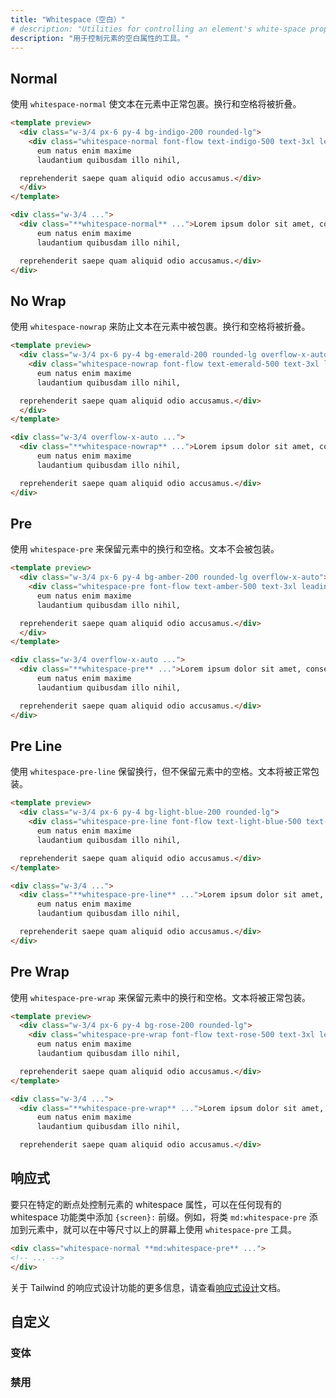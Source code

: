 ```yaml
---
title: "Whitespace（空白）"
# description: "Utilities for controlling an element's white-space property."
description: "用于控制元素的空白属性的工具。"
---
```




## Normal

<!-- Use `whitespace-normal` to cause text to wrap normally within an element. Newlines and spaces will be collapsed. -->
使用 `whitespace-normal` 使文本在元素中正常包裹。换行和空格将被折叠。

```html indigo
<template preview>
  <div class="w-3/4 px-6 py-4 bg-indigo-200 rounded-lg">
    <div class="whitespace-normal font-flow text-indigo-500 text-3xl leading-5">Lorem ipsum dolor sit amet, consectetur adipisicing elit. Omnis quidem itaque beatae, rem tenetur quia iure,
      eum natus enim maxime
      laudantium quibusdam illo nihil,

  reprehenderit saepe quam aliquid odio accusamus.</div>
  </div>
</template>

<div class="w-3/4 ...">
  <div class="**whitespace-normal** ...">Lorem ipsum dolor sit amet, consectetur adipisicing elit. Omnis quidem itaque beatae, rem tenetur quia iure,
      eum natus enim maxime
      laudantium quibusdam illo nihil,

  reprehenderit saepe quam aliquid odio accusamus.</div>
</div>
```

## No Wrap

<!-- Use `whitespace-nowrap` to prevent text from wrapping within an element. Newlines and spaces will be collapsed. -->
使用 `whitespace-nowrap` 来防止文本在元素中被包裹。换行和空格将被折叠。

```html emerald
<template preview>
  <div class="w-3/4 px-6 py-4 bg-emerald-200 rounded-lg overflow-x-auto">
    <div class="whitespace-nowrap font-flow text-emerald-500 text-3xl leading-5">Lorem ipsum dolor sit amet, consectetur adipisicing elit. Omnis quidem itaque beatae, rem tenetur quia iure,
      eum natus enim maxime
      laudantium quibusdam illo nihil,

  reprehenderit saepe quam aliquid odio accusamus.</div>
  </div>
</template>

<div class="w-3/4 overflow-x-auto ...">
  <div class="**whitespace-nowrap** ...">Lorem ipsum dolor sit amet, consectetur adipisicing elit. Omnis quidem itaque beatae, rem tenetur quia iure,
      eum natus enim maxime
      laudantium quibusdam illo nihil,

  reprehenderit saepe quam aliquid odio accusamus.</div>
</div>
```

## Pre

<!-- Use `whitespace-pre` to preserve newlines and spaces within an element. Text will not be wrapped. -->
使用 `whitespace-pre` 来保留元素中的换行和空格。文本不会被包装。

```html amber
<template preview>
  <div class="w-3/4 px-6 py-4 bg-amber-200 rounded-lg overflow-x-auto">
    <div class="whitespace-pre font-flow text-amber-500 text-3xl leading-5">Lorem ipsum dolor sit amet, consectetur adipisicing elit. Omnis quidem itaque beatae, rem tenetur quia iure,
      eum natus enim maxime
      laudantium quibusdam illo nihil,

  reprehenderit saepe quam aliquid odio accusamus.</div>
  </div>
</template>

<div class="w-3/4 overflow-x-auto ...">
  <div class="**whitespace-pre** ...">Lorem ipsum dolor sit amet, consectetur adipisicing elit. Omnis quidem itaque beatae, rem tenetur quia iure,
      eum natus enim maxime
      laudantium quibusdam illo nihil,

  reprehenderit saepe quam aliquid odio accusamus.</div>
</div>
```

## Pre Line

<!-- Use `whitespace-pre-line` to preserve newlines but not spaces within an element. Text will be wrapped normally. -->
使用 `whitespace-pre-line` 保留换行，但不保留元素中的空格。文本将被正常包装。

```html lightBlue
<template preview>
  <div class="w-3/4 px-6 py-4 bg-light-blue-200 rounded-lg">
    <div class="whitespace-pre-line font-flow text-light-blue-500 text-3xl leading-5">Lorem ipsum dolor sit amet, consectetur adipisicing elit. Omnis quidem itaque beatae, rem tenetur quia iure,
      eum natus enim maxime
      laudantium quibusdam illo nihil,

  reprehenderit saepe quam aliquid odio accusamus.</div>
</template>

<div class="w-3/4 ...">
  <div class="**whitespace-pre-line** ...">Lorem ipsum dolor sit amet, consectetur adipisicing elit. Omnis quidem itaque beatae, rem tenetur quia iure,
      eum natus enim maxime
      laudantium quibusdam illo nihil,

  reprehenderit saepe quam aliquid odio accusamus.</div>
</div>
```

## Pre Wrap

<!-- Use `whitespace-pre-wrap` to preserve newlines and spaces within an element. Text will be wrapped normally. -->
使用 `whitespace-pre-wrap` 来保留元素中的换行和空格。文本将被正常包装。

```html rose
<template preview>
  <div class="w-3/4 px-6 py-4 bg-rose-200 rounded-lg">
    <div class="whitespace-pre-wrap font-flow text-rose-500 text-3xl leading-5">Lorem ipsum dolor sit amet, consectetur adipisicing elit. Omnis quidem itaque beatae, rem tenetur quia iure,
      eum natus enim maxime
      laudantium quibusdam illo nihil,

  reprehenderit saepe quam aliquid odio accusamus.</div>
</template>

<div class="w-3/4 ...">
  <div class="**whitespace-pre-wrap** ...">Lorem ipsum dolor sit amet, consectetur adipisicing elit. Omnis quidem itaque beatae, rem tenetur quia iure,
      eum natus enim maxime
      laudantium quibusdam illo nihil,

  reprehenderit saepe quam aliquid odio accusamus.</div>
```

<!-- ## Responsive -->
## 响应式 

<!-- To control the whitespace property of an element only at a specific breakpoint, add a `{screen}:` prefix to any existing whitespace utility. For example, adding the class `md:whitespace-pre` to an element would apply the `whitespace-pre` utility at medium screen sizes and above. -->
要只在特定的断点处控制元素的 whitespace 属性，可以在任何现有的 whitespace 功能类中添加 `{screen}:` 前缀。例如，将类 `md:whitespace-pre` 添加到元素中，就可以在中等尺寸以上的屏幕上使用 `whitespace-pre` 工具。

```html
<div class="whitespace-normal **md:whitespace-pre** ...">
<!-- ... -->
</div>
```

<!-- For more information about Tailwind's responsive design features, check out the [Responsive Design](/docs/responsive-design) documentation. -->
关于 Tailwind 的响应式设计功能的更多信息，请查看[响应式设计](/docs/responsive-design)文档。

<!-- ## Customizing -->
## 自定义 

<!-- ### Variants -->
### 变体 

<Variants plugin="whitespace" />

<!-- ### Disabling -->
### 禁用 

<Disabling plugin="whitespace" />
